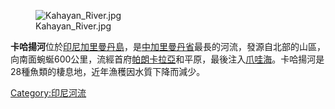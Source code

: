 {{coord|2|12|8|S|113|55|19|E|display=title}}
[[File:Kahayan_River.jpg|thumb]]

'''卡哈揚河'''位於[[印尼|印尼]][[加里曼丹島|加里曼丹島]]，是[[中加里曼丹省|中加里曼丹省]]最長的河流，發源自北部的山區，向南面蜿蜒600公里，流經首府[[帕朗卡拉亞|帕朗卡拉亞]]和平原，最後注入[[爪哇海|爪哇海]]。卡哈揚河是28種魚類的棲息地，近年漁穫因水質下降而減少。

{{Indonesia-stub}}

[[Category:印尼河流|Category:印尼河流]]